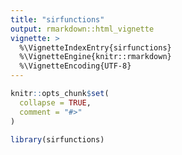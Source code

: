 ```yaml
---
title: "sirfunctions"
output: rmarkdown::html_vignette
vignette: >
  %\VignetteIndexEntry{sirfunctions}
  %\VignetteEngine{knitr::rmarkdown}
  %\VignetteEncoding{UTF-8}
---
```


```r
knitr::opts_chunk$set(
  collapse = TRUE,
  comment = "#>"
)
```

```r
library(sirfunctions)
```
